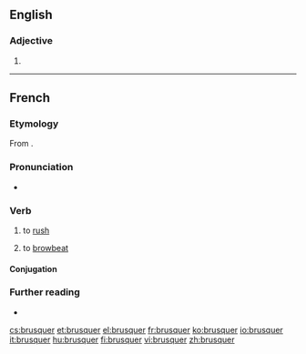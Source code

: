 ==English==

===Adjective===
{{head|en|adjective comparative form}}

# {{en-comparative of|brusque}}

----

==French==

===Etymology===
From {{suffix|brusque|er|lang=fr}}.

===Pronunciation===
* {{IPA|[bʁyske]|lang=fr}}

===Verb===
{{fr-verb}}

# {{lb|fr|transitive}} to [[rush]] {{qualifier|an operation}}
# {{lb|fr|transitive}} to [[browbeat]]

====Conjugation====
{{fr-conj-auto}}

===Further reading===
* {{R:TLFi}}

[[cs:brusquer]]
[[et:brusquer]]
[[el:brusquer]]
[[fr:brusquer]]
[[ko:brusquer]]
[[io:brusquer]]
[[it:brusquer]]
[[hu:brusquer]]
[[fi:brusquer]]
[[vi:brusquer]]
[[zh:brusquer]]